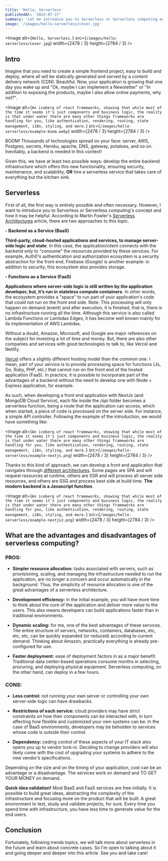 ```yaml
---
title: 'Hello, Serverless'
publishedAt: '2022-07-27'
summary: 'Let me introduce you to Serverless or Serverless computing and how it may be helpful.'
image: '/images/hello-serverless/cover.jpg'
---
```


<Image
  alt={`Hello, Serverless.`}
  src={`/images/hello-serverless/cover.jpg`}
  width={2478 / 3}
  height={2784 / 3}
/>

## Intro

Imagine that you need to create a simple frontend project, easy to build and deploy, where all will be statically generated and served by a content delivery network (CDN). Beautiful. Now, your application is growing that one day you wake up and "Ok, maybe I can implement a Newsletter" or "In addition to exposing the products, maybe I also allow online payments, why not?".

<Image
  alt={`An iceberg of react frameworks, showing that while most of the time it seems it's just components and business logic, the reality is that under water there are many other things frameworks are handling for you, like authentication, rendering, routing, state management, i18n, styling, and more.`}
  src={`/images/hello-serverless/example-boom.webp`}
  width={2478 / 3}
  height={2784 / 3}
/>

BOOM! Thousands of technologies spread on your face: server, AWS, Postgres, secrets, Heroku, apache, DNS, gateway, potatoes, and so on. Inevitably, a backend is needed in this context!

Given this, we have at least two possible ways: develop the entire backend infrastructure which offers this new functionality, ensuring security, maintenance, and scalability, **OR** hire a serverless service that takes care of everything but the kitchen sink.

## Serverless

First of all, the first way is entirely possible and often necessary. However, I want to introduce you to Serverless or Serverless computing's concept and how it may be helpful. According to Martin Fowler's [Serverless Architectures](https://martinfowler.com/articles/serverless.html) article, there are two approaches to this topic.

**- Backend as a Service (BaaS)**

**Third-party, cloud-hosted applications and services, to manage server-side logic and state**. In this case, the application/client connects with the backend only to "consume" the resources provided by these services. For example, Auth0's authentication and authorization ecosystem is a security abstraction for the front end. Firebase (Google) is another example: in addition to security, this ecosystem also provides storage.

**- Functions as a Service (FaaS)**

**Applications where server-side logic is still written by the application developer, but, it’s run in stateless compute containers**. In other words, the ecosystem provides a "space" to run part of your application's code that could not run on the front end side. Note: This processing will only happen on demand (event) and after execution, it is finished, that is, there is no infrastructure running all the time. Although this service is also called Lambda Functions or Lambdas Edges, it has become well known mainly for its implementation of AWS Lambdas.

Without a doubt, Amazon, Microsoft, and Google are major references on the subject for investing a lot of time and money. But, there are also other companies and services with good technologies to talk to, like Vercel and Netlify.

[Vercel](https://vercel.com/) offers a slightly different hosting model than the common one. I mean, part of your service is to provide processing space for functions (Js, Go, Ruby, PHP, etc.) that cannot run on the front end of the hosted application (FaaS). In practice, it is possible to incorporate part of the advantages of a backend without the need to develop one with Node + Express application, for example.

As such, when developing a front end application with NextJs (and MongoDB Cloud Service), each file inside the _/api_ folder becomes a serverless function, being a route that the application can access, which when started, a piece of code is processed on the server side. For instance, a simple API controller. Following the example of the introduction, we would have something like:

<Image
  alt={`An iceberg of react frameworks, showing that while most of the time it seems it's just components and business logic, the reality is that under water there are many other things frameworks are handling for you, like authentication, rendering, routing, state management, i18n, styling, and more.`}
  src={`/images/hello-serverless/example-nextjs.png`}
  width={2478 / 3}
  height={2784 / 3}
/>

Thanks to this kind of approach, we can develop a front end application that navigates through [different architectures](https://cassiorsfreitas.com/blog/ssg-spa-and-ssr-pick-one).  Some pages are SPA and will request resources at runtime, others are SSR and will process all server side resources, and others are SSG and process best side at build time. **The modern backend is a Javascript function**.

<Image
  alt={`An iceberg of react frameworks, showing that while most of the time it seems it's just components and business logic, the reality is that under water there are many other things frameworks are handling for you, like authentication, rendering, routing, state management, i18n, styling, and more.`}
  src={`/images/hello-serverless/example-nextjs2.png`}
  width={2478 / 3}
  height={2784 / 3}
/>

## What are the advantages and disadvantages of serverless computing?

### **PROS:**

- **Simpler resource allocation:** tasks associated with servers, such as provisioning, scaling, and managing the infrastructure needed to run the application, are no longer a concern and occur automatically in the background. Thus, the simplicity of resource allocation is one of the great advantages of a serverless architecture.

- **Development efficiency:** in the initial example, you will have more time to think about the core of the application and deliver more value to the users. This also means developers can build applications faster than in traditional environments.

- **Dynamic scaling:** for me, one of the best advantages of these services. The entire structure of servers, networks, containers, databases, etc, etc, etc, can be quickly expanded (or reduced) according to current demand. Thinking about Amazon, practically everything is already pre-configured for use.

- **Faster deployment:** ease of deployment factors in as a major benefit. Traditional data center-based operations consume months in selecting, procuring, and deploying physical equipment. Serverless computing, on the other hand, can deploy in a few hours.

### **CONS:**

- **Less control:** not running your own server or controlling your own server-side logic can have drawbacks.

- **Restrictions of each service:** cloud providers may have strict constraints on how their components can be interacted with, in turn affecting how flexible and customized your own systems can be. In the case of BaaS environments, developers may be beholden to services whose code is outside their control.

- **Dependency:** ceding control of these aspects of your IT stack also opens you up to vendor lock-in. Deciding to change providers will also likely come with the cost of upgrading your systems to adhere to the new vendor’s specifications.

Depending on the size and on the timing of your application, cost can be an advantage or a disadvantage. The services work on demand and TO GET YOUR MONEY on demand.

**Quick idea validation!** Most BaaS and FaaS services are free initially. It is possible to build great ideas, abstracting the complexity of the infrastructure and focusing more on the product that will be built. A great environment to test, study and validate projects, for sure. Every time you spend time with infrastructure, you have less time to generate value for the end users.

## Conclusion

Fortunately, following trends topics, we will talk more about serverless in the future and learn about concrete cases. So I'm open to talking about it and going deeper and deeper into this article. See you and take care!